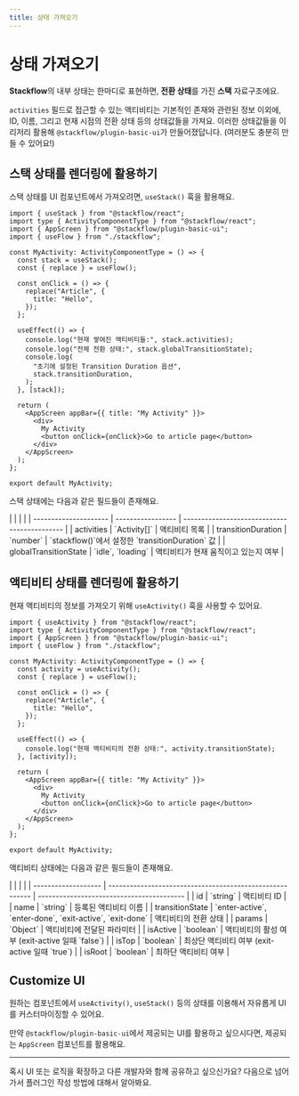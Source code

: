 ```yaml
---
title: 상태 가져오기
---
```



# 상태 가져오기

**Stackflow**의 내부 상태는 한마디로 표현하면, **전환 상태**를 가진 **스택** 자료구조에요.

<TransitioningStackDiagram lang="ko" />

`activities` 필드로 접근할 수 있는 액티비티는 기본적인 존재와 관련된 정보 이외에, ID, 이름, 그리고 현재 시점의 전환 상태 등의 상태값들을 가져요. 이러한 상태값들을 이리저리 활용해 `@stackflow/plugin-basic-ui`가 만들어졌답니다. (여러분도 충분히 만들 수 있어요!)

## 스택 상태를 렌더링에 활용하기

스택 상태를 UI 컴포넌트에서 가져오려면, `useStack()` 훅을 활용해요.

```tsx showLineNumbers filename="MyActivity.tsx" copy
import { useStack } from "@stackflow/react";
import type { ActivityComponentType } from "@stackflow/react";
import { AppScreen } from "@stackflow/plugin-basic-ui";
import { useFlow } from "./stackflow";

const MyActivity: ActivityComponentType = () => {
  const stack = useStack();
  const { replace } = useFlow();

  const onClick = () => {
    replace("Article", {
      title: "Hello",
    });
  };

  useEffect(() => {
    console.log("현재 쌓여진 액티비티들:", stack.activities);
    console.log("전체 전환 상태:", stack.globalTransitionState);
    console.log(
      "초기에 설정된 Transition Duration 옵션",
      stack.transitionDuration,
    );
  }, [stack]);

  return (
    <AppScreen appBar={{ title: "My Activity" }}>
      <div>
        My Activity
        <button onClick={onClick}>Go to article page</button>
      </div>
    </AppScreen>
  );
};

export default MyActivity;
```

스택 상태에는 다음과 같은 필드들이 존재해요.

<APITable>
|                       |                   |                                              |
| --------------------- | ----------------- | -------------------------------------------- |
| activities            | `Activity[]`      | 액티비티 목록                                    |
| transitionDuration    | `number`          | `stackflow()`에서 설정한 `transitionDuration` 값 |
| globalTransitionState | `idle`, `loading` | 액티비티가 현재 움직이고 있는지 여부                   |
</APITable>

## 액티비티 상태를 렌더링에 활용하기

현재 액티비티의 정보를 가져오기 위해 `useActivity()` 훅을 사용할 수 있어요.

```tsx showLineNumbers filename="MyActivity.tsx" copy
import { useActivity } from "@stackflow/react";
import type { ActivityComponentType } from "@stackflow/react";
import { AppScreen } from "@stackflow/plugin-basic-ui";
import { useFlow } from "./stackflow";

const MyActivity: ActivityComponentType = () => {
  const activity = useActivity();
  const { replace } = useFlow();

  const onClick = () => {
    replace("Article", {
      title: "Hello",
    });
  };

  useEffect(() => {
    console.log("현재 액티비티의 전환 상태:", activity.transitionState);
  }, [activity]);

  return (
    <AppScreen appBar={{ title: "My Activity" }}>
      <div>
        My Activity
        <button onClick={onClick}>Go to article page</button>
      </div>
    </AppScreen>
  );
};

export default MyActivity;
```

액티비티 상태에는 다음과 같은 필드들이 존재해요.

<APITable>
|                     |                                                          |                                           |
| ------------------- | -------------------------------------------------------- | ----------------------------------------- |
| id                  | `string`                                                 | 액티비티 ID                                 |
| name                | `string`                                                 | 등록된 액티비티 이름                           |
| transitionState     | `enter-active`, `enter-done`, `exit-active`, `exit-done` | 액티비티의 전환 상태                           |
| params              | `Object`                                                 | 액티비티에 전달된 파라미터                       |
| isActive            | `boolean`                                                | 액티비티의 활성 여부 (exit-active 일때 `false`)  |
| isTop               | `boolean`                                                | 최상단 액티비티 여부 (exit-active 일때 `true`)   |
| isRoot              | `boolean`                                                | 최하단 액티비티 여부                            |
</APITable>

## Customize UI

원하는 컴포넌트에서 `useActivity()`, `useStack()` 등의 상태를 이용해서 자유롭게 UI를 커스터마이징할 수 있어요.

만약 `@stackflow/plugin-basic-ui`에서 제공되는 UI를 활용하고 싶으시다면, 제공되는 `AppScreen` 컴포넌트를 활용해요.

---

혹시 UI 또는 로직을 확장하고 다른 개발자와 함께 공유하고 싶으신가요? 다음으로 넘어가서 플러그인 작성 방법에 대해서 알아봐요.